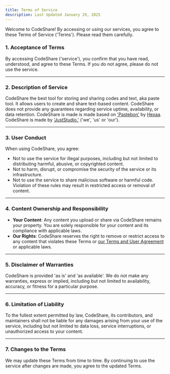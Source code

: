 ```yaml
---
title: Terms of Service
description: Last Updated January 29, 2025
---
```

Welcome to CodeShare! By accessing or using our services, you agree to these Terms of Service ('Terms'). Please read them carefully.
### **1. Acceptance of Terms**

By accessing CodeShare ('service'), you confirm that you have read, understood, and agree to these Terms. If you do not agree, please do not use the service.

---
### **2. Description of Service**

CodeShare the best tool for storing and sharing codes and text, aka paste tool. It allows users to create and share text-based content. CodeShare does not provide any guarantees regarding service uptime, availability, or data retention. CodeShare is made is made based on ['Pastebon'](https://pastebon.hexaa.lol/) by [Hexaa](https://github.com/hexaaagon). CodeShare is made by ['JustStudio.'](https://juststudio.is-a.dev/) ('we', 'us' or 'our').

---
### **3. User Conduct**
When using CodeShare, you agree:
- Not to use the service for illegal purposes, including but not limited to distributing harmful, abusive, or copyrighted content.
- Not to harm, disrupt, or compromise the security of the service or its infrastructure.
- Not to use the service to share malicious software or harmful code.
Violation of these rules may result in restricted access or removal of content.
---
### **4. Content Ownership and Responsibility**
- **Your Content**: Any content you upload or share via CodeShare remains your property. You are solely responsible for your content and its compliance with applicable laws.
- **Our Rights**: CodeShare reserves the right to remove or restrict access to any content that violates these Terms or [our Terms and User Agreement](https://juststudio.is-a.dev/terms) or applicable laws.
---
### **5. Disclaimer of Warranties**

CodeShare is provided 'as is' and 'as available'. We do not make any warranties, express or implied, including but not limited to availability, accuracy, or fitness for a particular purpose.

---
### **6. Limitation of Liability**

To the fullest extent permitted by law, CodeShare, its contributors, and maintainers shall not be liable for any damages arising from your use of the service, including but not limited to data loss, service interruptions, or unauthorized access to your content.

---
### **7. Changes to the Terms**
We may update these Terms from time to time. By continuing to use the service after changes are made, you agree to the updated Terms.
